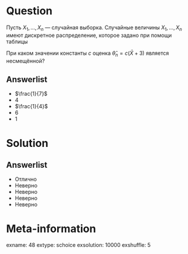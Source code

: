 Question
========
Пусть $X_1, \ldots , X_n$ — случайная выборка. Случайные величины $X_1, ... , X_n$ имеют дискретное распределение, которое задано при помощи таблицы

\begin{center}
\begin{tabular}{lrrr} \toprule
$x$  & -4 & 0 & 3 \\
\midrule
$\P(X_i=x)$ & $\frac{3}{4} - \theta$ & $\frac{1}{4}$ & $\theta$\\
\bottomrule
\end{tabular}
\end{center}

При каком значении константы $c$ оценка  $\hat{\theta}_n = c (\bar{X} + 3)$ является несмещённой?
  

Answerlist
----------
*  $\frac{1}{7}$
*  $4$
*  $\frac{1}{4}$
*  $6$
*  $1$

Solution
========

Answerlist
----------
*  Отлично
*  Неверно
*  Неверно
*  Неверно
*  Неверно

Meta-information
================
exname: 48
extype: schoice
exsolution: 10000
exshuffle: 5
